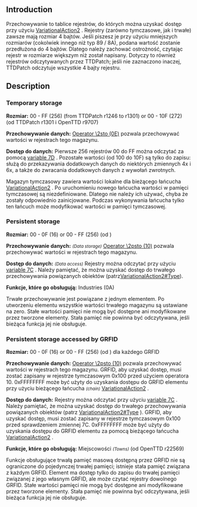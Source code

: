 {{pl/Development/NewGRF/inne strony|en=newgrf-specs.tt-wiki.net/wiki/Storages|pl=pl/Development/NewGRF/NFO Specs/Storages |sub=nfo}}
==Introduction==

Przechowywanie to tablice rejestrów, do których można uzyskać dostęp przy użyciu  [[pl/Development/NewGRF/NFO Specs/VariationalAction2/Main Page|VariationalAction2]] . Rejestry (zarówno tymczasowe, jak i trwałe) zawsze mają rozmiar 4 bajtów. Jeśli piszesz je przy użyciu mniejszych rozmiarów (cokolwiek innego niż typ 89 / 8A), podana wartość zostanie przedłużona do 4 bajtów. Dlatego należy zachować ostrożność, czytając rejestr w rozmiarze większym niż został napisany. Dotyczy to również rejestrów odczytywanych przez TTDPatch; jeśli nie zaznaczono inaczej, TTDPatch odczytuje wszystkie 4 bajty rejestru.

==Description==
===Temporary storage===
{{pl/Development/NewGRF/ottdp|0.6|2.6}}

'''Rozmiar:''' 00 - FF (256) (from TTDPatch r1246 to r1301) or 00 - 10F (272) (od TTDPatch r1301 i OpenTTD r9707)

'''Przechowywanie danych:''' [[pl/Development/NewGRF/NFO Specs/VarAction2Advanced#operator|Operator \2sto (0E)]] pozwala przechowywać wartości w rejestrach tego magazynu.

'''Dostęp do danych:''' Pierwsze 256 rejestrów 00 do FF można odczytać za pomocą  [[pl/Development/NewGRF/NFO Specs/VariationalAction2/Main Page#variable|variable 7D]] . Pozostałe wartości (od 100 do 10F) są tylko do zapisu: służą do przekazywania dodatkowych danych do niektórych zmiennych 4x i 6x, a także do zwracania dodatkowych danych z wywołań zwrotnych.


Magazyn tymczasowy zawiera wartości lokalne dla bieżącego łańcucha [[pl/Development/NewGRF/NFO Specs/VariationalAction2/Main Page|VariationalAction2]] . Po uruchomieniu nowego łańcucha wartości w pamięci tymczasowej są niezdefiniowane. Dlatego nie należy ich używać, chyba że zostały odpowiednio zainicjowane. Podczas wykonywania łańcucha tylko ten łańcuch może modyfikować wartości w pamięci tymczasowej.

===Persistent storage===
{{pl/Development/NewGRF/ottdp|0.6|2.6}}

'''Rozmiar:''' 00 - 0F (16) or 00 - FF (256) (od {{pl/Development/NewGRF/ottd|1.9|6391d49}})

'''Przechowywanie danych:''' <small>''(Data storage)''</small> [[pl/Development/NewGRF/NFO Specs/VarAction2Advanced#operator|Operator \2psto (10)]] pozwala przechowywać wartości w rejestrach tego magazynu.

'''Dostęp do danych:''' <small>''(Data access)''</small> Rejestry można odczytać przy użyciu  [[pl/Development/NewGRF/NFO Specs/VariationalAction2/Main Page#variable|variable 7C]] . Należy pamiętać, że można uzyskać dostęp do trwałego przechowywania powiązanych obiektów (patrz[[pl/Development/NewGRF/NFO Specs/VariationalAction2/Main Page#type|VariationalAction2#Type]]).

'''Funkcje, które go obsługują:''' Industries (0A)


Trwałe przechowywanie jest powiązane z jednym elementem. Po utworzeniu elementu wszystkie wartości trwałego magazynu są ustawiane na zero. Stałe wartości pamięci nie mogą być dostępne ani modyfikowane przez tworzone elementy. Stała pamięć nie powinna być odczytywana, jeśli bieżąca funkcja jej nie obsługuje.

===Persistent storage accessed by GRFID===
{{pl/Development/NewGRF/ottdp|1.2|ottdrev=r22569}}

'''Rozmiar:''' 00 - 0F (16) or 00 - FF (256) (od {{pl/Development/NewGRF/ottd|1.9|6391d49}}) dla każdego GRFID

'''Przechowywanie danych:''' [[pl/Development/NewGRF/NFO Specs/VarAction2Advanced#operator|Operator \2psto (10)]] pozwala przechowywać wartości w rejestrach tego magazynu. GRFID, aby uzyskać dostęp, musi zostać zapisany w rejestrze tymczasowym 0x100 przed użyciem operatora 10. 0xFFFFFFFF może być użyty do uzyskania dostępu do GRFID elementu przy użyciu bieżącego łańcucha <small>''
(chain)''</small> [[pl/Development/NewGRF/NFO Specs/VariationalAction2/Main Page|VariationalAction2]] .

'''Dostęp do danych:''' Rejestry można odczytać przy użyciu  [[pl/Development/NewGRF/NFO Specs/VariationalAction2/Main Page#variable|variable 7C]] . Należy pamiętać, że można uzyskać dostęp do trwałego przechowywania powiązanych obiektów (patrz  [[pl/Development/NewGRF/NFO Specs/VariationalAction2/Main Page#type|VariationalAction2#Type]] ). GRFID, aby uzyskać dostęp, musi zostać zapisany w rejestrze tymczasowym 0x100 przed sprawdzeniem zmiennej 7C. 0xFFFFFFFF może być użyty do uzyskania dostępu do GRFID elementu za pomocą bieżącego łańcucha  [[pl/Development/NewGRF/NFO Specs/VariationalAction2/Main Page|VariationalAction2]] .

'''Funkcje, które go obsługują:''' Miejscowości <small>''(Towns)''</small> (od OpenTTD r22569)


Funkcje obsługujące trwałą pamięć masową dostępną przez GRFID nie są ograniczone do pojedynczej trwałej pamięci; istnieje stała pamięć związana z każdym GRFID. Element ma dostęp tylko do zapisu do trwałej pamięci związanej z jego własnym GRFID, ale może czytać rejestry dowolnego GRFID. Stałe wartości pamięci nie mogą być dostępne ani modyfikowane przez tworzone elementy. Stała pamięć nie powinna być odczytywana, jeśli bieżąca funkcja jej nie obsługuje.